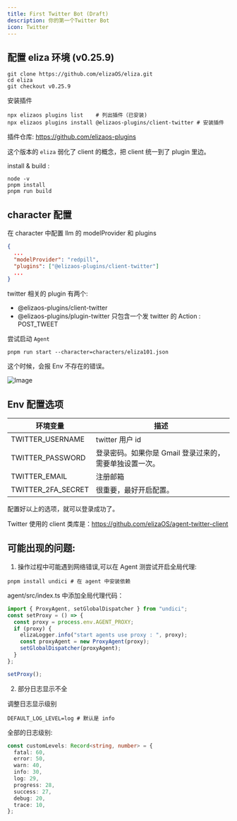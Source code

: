 ```yaml
---
title: First Twitter Bot (Draft)
description: 你的第一个Twitter Bot
icon: Twitter
---
```


## 配置 eliza 环境 (v0.25.9)

```shell
git clone https://github.com/elizaOS/eliza.git
cd eliza
git checkout v0.25.9
```

安装插件

```shell
npx elizaos plugins list    # 列出插件（已安装)
npx elizaos plugins install @elizaos-plugins/client-twitter # 安装插件
```

插件仓库: https://github.com/elizaos-plugins

这个版本的 `eliza` 弱化了 client 的概念，把 client 统一到了 plugin 里边。

install & build :

```shell
node -v
pnpm install
pnpm run build
```

## character 配置

在 character 中配置 llm 的 modelProvider 和 plugins

```json
{
  ...
  "modelProvider": "redpill",
  "plugins": ["@elizaos-plugins/client-twitter"]
  ...
}
```

twitter 相关的 plugin 有两个:

- @elizaos-plugins/client-twitter
- @elizaos-plugins/plugin-twitter
  只包含一个发 twitter 的 Action : POST_TWEET

尝试启动 `Agent`

```shell
pnpm run start --character=characters/eliza101.json
```

这个时候，会报 Env 不存在的错误。

![Image](images/twitter-leak-env.png)

## Env 配置选项

| 环境变量           | 描述                                                    |
| ------------------ | ------------------------------------------------------- |
| TWITTER_USERNAME   | twitter 用户 id                                         |
| TWITTER_PASSWORD   | 登录密码。如果你是 Gmail 登录过来的，需要单独设置一次。 |
| TWITTER_EMAIL      | 注册邮箱                                                |
| TWITTER_2FA_SECRET | 很重要，最好开启配置。                                  |

配置好以上的选项，就可以登录成功了。

Twitter 使用的 client 类库是：https://github.com/elizaOS/agent-twitter-client

## 可能出现的问题:

1. 操作过程中可能遇到网络错误,可以在 Agent 测尝试开启全局代理:

```shell
pnpm install undici # 在 agent 中安装依赖
```

agent/src/index.ts 中添加全局代理代码：

```ts
import { ProxyAgent, setGlobalDispatcher } from "undici";
const setProxy = () => {
  const proxy = process.env.AGENT_PROXY;
  if (proxy) {
    elizaLogger.info("start agents use proxy : ", proxy);
    const proxyAgent = new ProxyAgent(proxy);
    setGlobalDispatcher(proxyAgent);
  }
};

setProxy();
```

2. 部分日志显示不全

调整日志显示级别

```shell
DEFAULT_LOG_LEVEL=log # 默认是 info
```

全部的日志级别:

```ts
const customLevels: Record<string, number> = {
  fatal: 60,
  error: 50,
  warn: 40,
  info: 30,
  log: 29,
  progress: 28,
  success: 27,
  debug: 20,
  trace: 10,
};
```
